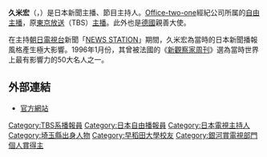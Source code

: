 {{BLP unsourced |time=2007-11-13T02:59:48+00:00 }}
{{Expand language|1=ja|time=2022-04-03T00:34:06+00:00}}
'''久米宏'''（{{jpn|j=久米 宏|hg=くめ ひろし|rm=Kume Hiroshi}}，{{bd|1944年|7月14日|catIdx=Kume Hiroshi}}）是日本新聞主播、節目主持人。[[Office-two-one|Office-two-one]]經紀公司所属的[[自由主播|自由主播]]，原[[東京放送|東京放送]]（TBS）[[新聞主播|主播]]。此外也是[[德國|德國]]親善大使。

在主持[[朝日電視台|朝日電視台]]新聞「[[NEWS_STATION|NEWS STATION]]」期間，久米宏為當時的日本新聞播報風格產生極大影響。1996年1月份，其曾被法國的《[[新觀察家周刊|新觀察家周刊]]》選為當時世界上最有影響力的50大名人之一。

== 外部連結 ==
*[https://web.archive.org/web/20110812141520/http://www.kumehiroshi.jp/ 官方網站]{{ja}}

{{銀河賞個人賞}}
{{Portal bar|日本|德国|電視|人物}}
{{Authority control}}
{{Japan-enter-bio-stub}}
{{DEFAULTSORT:Kume Hiroshi}}
[[Category:TBS系播報員|Category:TBS系播報員]]
[[Category:日本自由播報員|Category:日本自由播報員]]
[[Category:日本電視主持人|Category:日本電視主持人]]
[[Category:埼玉縣出身人物|Category:埼玉縣出身人物]]
[[Category:早稻田大學校友|Category:早稻田大學校友]]
[[Category:銀河賞電視部門個人賞得主|Category:銀河賞電視部門個人賞得主]]